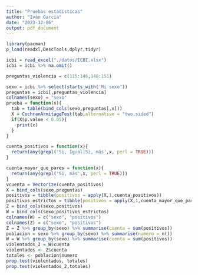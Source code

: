 ---
title: "Pruebas estadisticas"
author: "Iván García"
date: "2023-12-06"
output: pdf_document
---

```{r setup, include=FALSE}
library(pacman)
p_load(readxl,DescTools,dplyr,tidyr)
```

```{r}
icbi = read_excel("./datos/ICBI.xlsx")
icbi = icbi %>% na.omit()

preguntas_violencia = c(115:146,148:151)

sexo = icbi %>% select(starts_with('Mi sexo'))
preguntas = icbi[,preguntas_violencia]
colnames(sexo) = "sexo"
prueba = function(x){
  tab = table(bind_cols(sexo,preguntas[,x]))
  X = CochranArmitageTest(tab,alternative = "two.sided")
  if(X$p.value < 0.05){
    print(x)
  }
}

cuenta_positivos = function(x){
  return(any(grepl('Si, Igual|Si, más',x, perl = TRUE)))
}

cuenta_mayor_que_pares = function(x){
  return(any(grepl('Si, más',x, perl = TRUE)))
}
vcuenta = Vectorize(cuenta_positivos)
X = bind_cols(sexo,preguntas)
positivos = tibble(positivos = apply(X,1,cuenta_positivos))
positivos_estrictos = tibble(positivos = apply(X,1,cuenta_mayor_que_pares))
Z = bind_cols(sexo,positivos)
W = bind_cols(sexo,positivos_estrictos)
colnames(W) = c("sexo", "positivos")
colnames(Z) = c("sexo", "positivos")
Z = Z %>% group_by(sexo) %>% summarise(cuenta = sum(positivos))
poblacion = sexo %>% group_by(sexo) %>% summarise(numero = n())
W = W %>% group_by(sexo) %>% summarise(cuenta = sum(positivos))
violentados_2 = W$cuenta
violentados <- Z$cuenta
totales <- poblacion$numero
prop.test(violentados, totales)
prop.test(violentados_2,totales)
```
